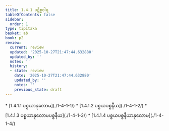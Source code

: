 ```yaml
---
title: 1.4.1 ပဋိစ္စဝါရ
tableOfContents: false
sidebar:
  order: 1
type: tipitaka
basket: ab
book: p2
review:
  current: review
  updated: '2025-10-27T21:47:44.632880'
  updated_by: ''
  notes: ''
  history:
  - state: review
    date: '2025-10-27T21:47:44.632880'
    updated_by: ''
    notes: ''
    previous_state: draft
---
```



<ReviewStatus review={frontmatter.review} showDetails={true} />

<HypothesisAnnotation frontmatter={frontmatter} />

<DynamicBreadcrumb />



<TableOfContents book="p2" section="1.4.1">
* [1.4.1.1 ပစ္စယာနုလောမ](./1-4-1-1/)
* [1.4.1.2 ပစ္စယပစ္စနီယ](./1-4-1-2/)
* [1.4.1.3 ပစ္စယာနုလောမပစ္စနီယ](./1-4-1-3/)
* [1.4.1.4 ပစ္စယပစ္စနီယာနုလောမ](./1-4-1-4/)
</TableOfContents>